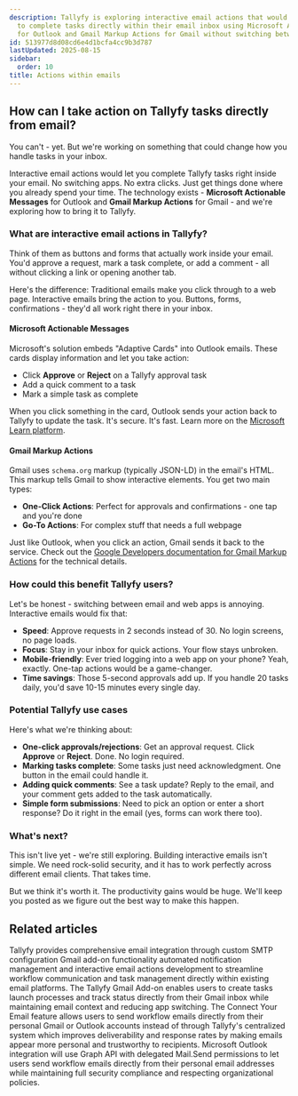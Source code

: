 ```yaml
---
description: Tallyfy is exploring interactive email actions that would allow users
  to complete tasks directly within their email inbox using Microsoft Actionable Messages
  for Outlook and Gmail Markup Actions for Gmail without switching between applications.
id: 513977d8d08cd6e4d1bcfa4cc9b3d787
lastUpdated: 2025-08-15
sidebar:
  order: 10
title: Actions within emails
---
```


## How can I take action on Tallyfy tasks directly from email?

You can't - yet. But we're working on something that could change how you handle tasks in your inbox.

Interactive email actions would let you complete Tallyfy tasks right inside your email. No switching apps. No extra clicks. Just get things done where you already spend your time. The technology exists - **Microsoft Actionable Messages** for Outlook and **Gmail Markup Actions** for Gmail - and we're exploring how to bring it to Tallyfy.

### What are interactive email actions in Tallyfy?

Think of them as buttons and forms that actually work inside your email. You'd approve a request, mark a task complete, or add a comment - all without clicking a link or opening another tab.

Here's the difference: Traditional emails make you click through to a web page. Interactive emails bring the action to you. Buttons, forms, confirmations - they'd all work right there in your inbox.

#### Microsoft Actionable Messages

Microsoft's solution embeds "Adaptive Cards" into Outlook emails. These cards display information and let you take action:
*   Click **Approve** or **Reject** on a Tallyfy approval task
*   Add a quick comment to a task
*   Mark a simple task as complete

When you click something in the card, Outlook sends your action back to Tallyfy to update the task. It's secure. It's fast. Learn more on the [Microsoft Learn platform](https://learn.microsoft.com/en-us/outlook/actionable-messages/).

#### Gmail Markup Actions

Gmail uses `schema.org` markup (typically JSON-LD) in the email's HTML. This markup tells Gmail to show interactive elements. You get two main types:
*   **One-Click Actions**: Perfect for approvals and confirmations - one tap and you're done
*   **Go-To Actions**: For complex stuff that needs a full webpage

Just like Outlook, when you click an action, Gmail sends it back to the service. Check out the [Google Developers documentation for Gmail Markup Actions](https://developers.google.com/workspace/gmail/markup/actions/actions-overview) for the technical details.

### How could this benefit Tallyfy users?

Let's be honest - switching between email and web apps is annoying. Interactive emails would fix that:

*   **Speed**: Approve requests in 2 seconds instead of 30. No login screens, no page loads.
*   **Focus**: Stay in your inbox for quick actions. Your flow stays unbroken.
*   **Mobile-friendly**: Ever tried logging into a web app on your phone? Yeah, exactly. One-tap actions would be a game-changer.
*   **Time savings**: Those 5-second approvals add up. If you handle 20 tasks daily, you'd save 10-15 minutes every single day.

### Potential Tallyfy use cases

Here's what we're thinking about:

*   **One-click approvals/rejections**: Get an approval request. Click **Approve** or **Reject**. Done. No login required.
*   **Marking tasks complete**: Some tasks just need acknowledgment. One button in the email could handle it.
*   **Adding quick comments**: See a task update? Reply to the email, and your comment gets added to the task automatically.
*   **Simple form submissions**: Need to pick an option or enter a short response? Do it right in the email (yes, forms can work there too).

### What's next?

This isn't live yet - we're still exploring. Building interactive emails isn't simple. We need rock-solid security, and it has to work perfectly across different email clients. That takes time.

But we think it's worth it. The productivity gains would be huge. We'll keep you posted as we figure out the best way to make this happen.


## Related articles
<CardGrid>
<LinkTitleCard header="<b>Integrations > Email and SMTP</b>" href="/products/pro/integrations/email/" > Tallyfy provides comprehensive email integration through custom SMTP configuration Gmail add-on functionality automated notification management and interactive email actions development to streamline workflow communication and task management directly within existing email platforms. </LinkTitleCard>
<LinkTitleCard header="<b>Email > Gmail add-on</b>" href="/products/pro/integrations/email/how-can-i-manage-my-tasks-with-tallyfys-gmail-add-on/" > The Tallyfy Gmail Add-on enables users to create tasks launch processes and track status directly from their Gmail inbox while maintaining email context and reducing app switching. </LinkTitleCard>
<LinkTitleCard header="<b>Email > Connect your email</b>" href="/products/pro/integrations/email/connect-your-email/" > The Connect Your Email feature allows users to send workflow emails directly from their personal Gmail or Outlook accounts instead of through Tallyfy's centralized system which improves deliverability and response rates by making emails appear more personal and trustworthy to recipients. </LinkTitleCard>
<LinkTitleCard header="<b>Connect Your Email > Microsoft Outlook email connection</b>" href="/products/pro/integrations/email/connect-your-email/outlook/" > Microsoft Outlook integration will use Graph API with delegated Mail.Send permissions to let users send workflow emails directly from their personal email addresses while maintaining full security compliance and respecting organizational policies. </LinkTitleCard>
</CardGrid>